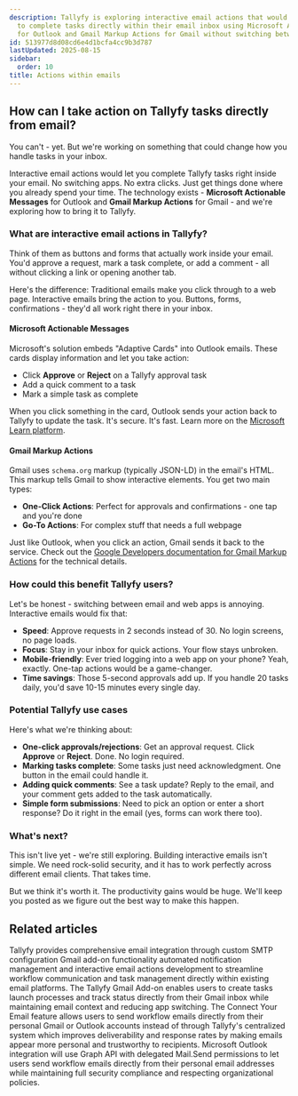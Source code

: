 ```yaml
---
description: Tallyfy is exploring interactive email actions that would allow users
  to complete tasks directly within their email inbox using Microsoft Actionable Messages
  for Outlook and Gmail Markup Actions for Gmail without switching between applications.
id: 513977d8d08cd6e4d1bcfa4cc9b3d787
lastUpdated: 2025-08-15
sidebar:
  order: 10
title: Actions within emails
---
```


## How can I take action on Tallyfy tasks directly from email?

You can't - yet. But we're working on something that could change how you handle tasks in your inbox.

Interactive email actions would let you complete Tallyfy tasks right inside your email. No switching apps. No extra clicks. Just get things done where you already spend your time. The technology exists - **Microsoft Actionable Messages** for Outlook and **Gmail Markup Actions** for Gmail - and we're exploring how to bring it to Tallyfy.

### What are interactive email actions in Tallyfy?

Think of them as buttons and forms that actually work inside your email. You'd approve a request, mark a task complete, or add a comment - all without clicking a link or opening another tab.

Here's the difference: Traditional emails make you click through to a web page. Interactive emails bring the action to you. Buttons, forms, confirmations - they'd all work right there in your inbox.

#### Microsoft Actionable Messages

Microsoft's solution embeds "Adaptive Cards" into Outlook emails. These cards display information and let you take action:
*   Click **Approve** or **Reject** on a Tallyfy approval task
*   Add a quick comment to a task
*   Mark a simple task as complete

When you click something in the card, Outlook sends your action back to Tallyfy to update the task. It's secure. It's fast. Learn more on the [Microsoft Learn platform](https://learn.microsoft.com/en-us/outlook/actionable-messages/).

#### Gmail Markup Actions

Gmail uses `schema.org` markup (typically JSON-LD) in the email's HTML. This markup tells Gmail to show interactive elements. You get two main types:
*   **One-Click Actions**: Perfect for approvals and confirmations - one tap and you're done
*   **Go-To Actions**: For complex stuff that needs a full webpage

Just like Outlook, when you click an action, Gmail sends it back to the service. Check out the [Google Developers documentation for Gmail Markup Actions](https://developers.google.com/workspace/gmail/markup/actions/actions-overview) for the technical details.

### How could this benefit Tallyfy users?

Let's be honest - switching between email and web apps is annoying. Interactive emails would fix that:

*   **Speed**: Approve requests in 2 seconds instead of 30. No login screens, no page loads.
*   **Focus**: Stay in your inbox for quick actions. Your flow stays unbroken.
*   **Mobile-friendly**: Ever tried logging into a web app on your phone? Yeah, exactly. One-tap actions would be a game-changer.
*   **Time savings**: Those 5-second approvals add up. If you handle 20 tasks daily, you'd save 10-15 minutes every single day.

### Potential Tallyfy use cases

Here's what we're thinking about:

*   **One-click approvals/rejections**: Get an approval request. Click **Approve** or **Reject**. Done. No login required.
*   **Marking tasks complete**: Some tasks just need acknowledgment. One button in the email could handle it.
*   **Adding quick comments**: See a task update? Reply to the email, and your comment gets added to the task automatically.
*   **Simple form submissions**: Need to pick an option or enter a short response? Do it right in the email (yes, forms can work there too).

### What's next?

This isn't live yet - we're still exploring. Building interactive emails isn't simple. We need rock-solid security, and it has to work perfectly across different email clients. That takes time.

But we think it's worth it. The productivity gains would be huge. We'll keep you posted as we figure out the best way to make this happen.


## Related articles
<CardGrid>
<LinkTitleCard header="<b>Integrations > Email and SMTP</b>" href="/products/pro/integrations/email/" > Tallyfy provides comprehensive email integration through custom SMTP configuration Gmail add-on functionality automated notification management and interactive email actions development to streamline workflow communication and task management directly within existing email platforms. </LinkTitleCard>
<LinkTitleCard header="<b>Email > Gmail add-on</b>" href="/products/pro/integrations/email/how-can-i-manage-my-tasks-with-tallyfys-gmail-add-on/" > The Tallyfy Gmail Add-on enables users to create tasks launch processes and track status directly from their Gmail inbox while maintaining email context and reducing app switching. </LinkTitleCard>
<LinkTitleCard header="<b>Email > Connect your email</b>" href="/products/pro/integrations/email/connect-your-email/" > The Connect Your Email feature allows users to send workflow emails directly from their personal Gmail or Outlook accounts instead of through Tallyfy's centralized system which improves deliverability and response rates by making emails appear more personal and trustworthy to recipients. </LinkTitleCard>
<LinkTitleCard header="<b>Connect Your Email > Microsoft Outlook email connection</b>" href="/products/pro/integrations/email/connect-your-email/outlook/" > Microsoft Outlook integration will use Graph API with delegated Mail.Send permissions to let users send workflow emails directly from their personal email addresses while maintaining full security compliance and respecting organizational policies. </LinkTitleCard>
</CardGrid>